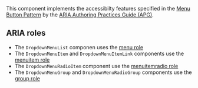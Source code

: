 This component implements the accessibilty features specified in the [Menu Button Pattern](https://www.w3.org/WAI/ARIA/apg/patterns/menu-button/) by the [ARIA Authoring Practices Guide (APG)](https://www.w3.org/WAI/ARIA/apg/).

## ARIA roles 

- The `DropdownMenuList` componen uses the [menu role](https://developer.mozilla.org/en-US/docs/Web/Accessibility/ARIA/Roles/menu_role)
- The `DropdownMenuItem` and `DropdownMenuItemLink` components use the [menuitem role](https://developer.mozilla.org/en-US/docs/Web/Accessibility/ARIA/Roles/menuitem_role)
- The `DropdownMenuRadioItem` component use the [menuitemradio role](https://developer.mozilla.org/en-US/docs/Web/Accessibility/ARIA/Roles/menuitemradio_role)
- The `DropdownMenuGroup` and `DropdownMenuRadioGroup` components use the [group role](https://developer.mozilla.org/en-US/docs/Web/Accessibility/ARIA/Roles/group_role)
